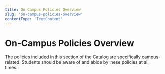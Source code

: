 ```yaml
---
title: On Campus Policies Overview
slug: 'on-campus-policies-overview'
contentType: 'TextContent'
---
```


# On-Campus Policies Overview

The policies included in this section of the Catalog are specifically campus-related. Students
should be aware of and abide by these policies at all times.
